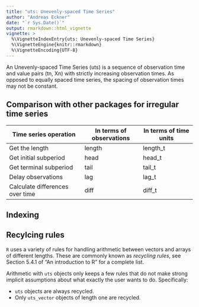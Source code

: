 ```yaml
---
title: "uts: Unevenly-spaced Time Series"
author: "Andreas Eckner"
date: "`r Sys.Date()`"
output: rmarkdown::html_vignette
vignette: >
  %\VignetteIndexEntry{uts: Unevenly-spaced Time Series}
  %\VignetteEngine{knitr::rmarkdown}
  %\VignetteEncoding{UTF-8}
---
```


An Unevenly-spaced Time Series (uts) is a sequence of observation time and value pairs (tn, Xn) with strictly increasing observation times. As opposed to equally spaced time series, the spacing of observation times may not be constant.

## Comparison with other packages for irregular time series

| Time series operation           | In terms of observations | In terms of time units|
|---------------------------------|--------------------------|-----------------------|
| Get the length                  | length | length_t |
| Get initial subperiod           | head | head_t |
| Get terminal subperiod          | tail | tail_t |
| Delay observations              | lag | lag_t |
| Calculate differences over time | diff | diff_t |



## Indexing



## Recylcing rules

`R` uses a variety of rules for handling arithmetic between vectors and arrays of different lengths. These are commonly known as *recycling rules*, see Section 5.4.1 of "An introduction to R" for a complete list.

Arithmetic with `uts` objects only keeps a few rules that do not make strong implicit assumptions about what exactly the user wants to do. Specifically:

* `uts` objects are always recycled.
* Only `uts_vector` objects of length one are recycled.
